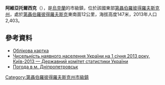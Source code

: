 {{No footnotes|time=2015-09-16T15:27:56+00:00}}
{{coord|48|21|50|N|35|5|0|E|scale:30000_region:UA|display=title}}

'''阿維亞托爾西克'''（{{lang-uk|Авіаторське}}），是[[烏克蘭|烏克蘭]]的市級鎮，位於該國東部[[第聶伯羅彼得羅夫斯克州|第聶伯羅彼得羅夫斯克州]]，處於[[第聶伯羅彼得羅夫斯克|第聶伯羅彼得羅夫斯克]]東南面12公里，海拔高度147米，2013年人口2,403。

==參考資料==
*[http://gska2.rada.gov.ua/pls/z7502/A005?rdat1=29.01.2010&rf7571=42311 Облікова картка]{{dead link|date=2018年5月 |bot=InternetArchiveBot |fix-attempted=yes }}
*[http://database.ukrcensus.gov.ua/PXWEB2007/ukr/publ_new1/index.asp Чисельність наявного населення України на 1 січня 2013 року, Київ-2013 — Державний комітет статистики України]{{Wayback|url=http://database.ukrcensus.gov.ua/PXWEB2007/ukr/publ_new1/index.asp |date=20140924041031 }}
* [http://weather.in.ua/ua/dnepropetrovskaja/6920 Погода в м. Дніпропетровськ]{{Wayback|url=http://weather.in.ua/ua/dnepropetrovskaja/6920 |date=20170817133234 }}

{{DEFAULTSORT:Авіаторське}}
[[Category:第聶伯羅彼得羅夫斯克州市級鎮|Category:第聶伯羅彼得羅夫斯克州市級鎮]]


{{Dnipropetrovsk-geo-stub}}